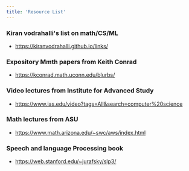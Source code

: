 ```yaml
---
title: 'Resource List'
---
```


### Kiran vodrahalli's list on math/CS/ML
- https://kiranvodrahalli.github.io/links/

### Expository Mmth papers from Keith Conrad
- https://kconrad.math.uconn.edu/blurbs/

### Video lectures from Institute for Advanced Study
- https://www.ias.edu/video?tags=All&search=computer%20science

### Math lectures from ASU
- https://www.math.arizona.edu/~swc/aws/index.html

### Speech and language Processing book
- https://web.stanford.edu/~jurafsky/slp3/